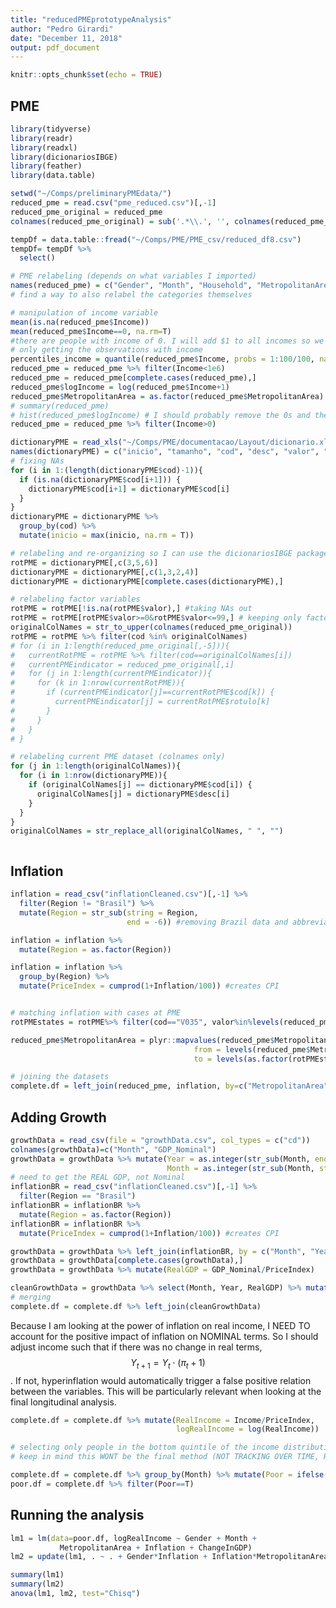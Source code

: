 ```yaml
---
title: "reducedPMEprototypeAnalysis"
author: "Pedro Girardi"
date: "December 11, 2018"
output: pdf_document
---
```


```r
knitr::opts_chunk$set(echo = TRUE)
```

## PME 


```r
library(tidyverse)
library(readr)
library(readxl)
library(dicionariosIBGE)
library(feather)
library(data.table)
```

```r
setwd("~/Comps/preliminaryPMEdata/")
reduced_pme = read.csv("pme_reduced.csv")[,-1]
reduced_pme_original = reduced_pme
colnames(reduced_pme_original) = sub('.*\\.', '', colnames(reduced_pme_original))
```

````r
tempDf = data.table::fread("~/Comps/PME/PME_csv/reduced_df8.csv")
tempDf= tempDf %>% 
  select()
````

```r
# PME relabeling (depends on what variables I imported)
names(reduced_pme) = c("Gender", "Month", "Household", "MetropolitanArea", "Income")
# find a way to also relabel the categories themselves
```

```r
# manipulation of income variable
mean(is.na(reduced_pme$Income))
mean(reduced_pme$Income==0, na.rm=T) 
#there are people with income of 0. I will add $1 to all incomes so we don't have issues with log
# only getting the observations with income
percentiles_income = quantile(reduced_pme$Income, probs = 1:100/100, na.rm=T)# some percentiles are off at the very top (people making 10^9 reals)
reduced_pme = reduced_pme %>% filter(Income<1e6)
reduced_pme = reduced_pme[complete.cases(reduced_pme),]
reduced_pme$logIncome = log(reduced_pme$Income+1)
reduced_pme$MetropolitanArea = as.factor(reduced_pme$MetropolitanArea)
# summary(reduced_pme)
# hist(reduced_pme$logIncome) # I should probably remove the 0s and they will be overly influential 
reduced_pme = reduced_pme %>% filter(Income>0)
```

```r
dictionaryPME = read_xls("~/Comps/PME/documentacao/Layout/dicionario.xls", skip = 7, col_names = F)
names(dictionaryPME) = c("inicio", "tamanho", "cod", "desc", "valor", "rotulo")
# fixing NAs 
for (i in 1:(length(dictionaryPME$cod)-1)){
  if (is.na(dictionaryPME$cod[i+1])) {
    dictionaryPME$cod[i+1] = dictionaryPME$cod[i]
  }
}
dictionaryPME = dictionaryPME %>%
  group_by(cod) %>%
  mutate(inicio = max(inicio, na.rm = T))

# relabeling and re-organizing so I can use the dicionariosIBGE package
rotPME = dictionaryPME[,c(3,5,6)]
dictionaryPME = dictionaryPME[,c(1,3,2,4)]
dictionaryPME = dictionaryPME[complete.cases(dictionaryPME),]

# relabeling factor variables
rotPME = rotPME[!is.na(rotPME$valor),] #taking NAs out
rotPME = rotPME[rotPME$valor>=0&rotPME$valor<=99,] # keeping only factor variables
originalColNames = str_to_upper(colnames(reduced_pme_original))
rotPME = rotPME %>% filter(cod %in% originalColNames)
# for (i in 1:length(reduced_pme_original[,-5])){
#   currentRotPME = rotPME %>% filter(cod==originalColNames[i])
#   currentPMEindicator = reduced_pme_original[,i]
#   for (j in 1:length(currentPMEindicator)){
#     for (k in 1:nrow(currentRotPME)){
#       if (currentPMEindicator[j]==currentRotPME$cod[k]) {
#         currentPMEindicator[j] = currentRotPME$rotulo[k]
#       }
#     }
#   }
# }

# relabeling current PME dataset (colnames only)
for (j in 1:length(originalColNames)){
  for (i in 1:nrow(dictionaryPME)){
    if (originalColNames[j] == dictionaryPME$cod[i]) {
      originalColNames[j] = dictionaryPME$desc[i]
    }
  }
}
originalColNames = str_replace_all(originalColNames, " ", "")



```

## Inflation


```r
inflation = read_csv("inflationCleaned.csv")[,-1] %>% 
  filter(Region != "Brasil") %>% 
  mutate(Region = str_sub(string = Region,
                          end = -6)) #removing Brazil data and abbreviation of cities

inflation = inflation %>%
  mutate(Region = as.factor(Region))

inflation = inflation %>% 
  group_by(Region) %>% 
  mutate(PriceIndex = cumprod(1+Inflation/100)) #creates CPI


# matching inflation with cases at PME
rotPMEstates = rotPME%>% filter(cod=="V035", valor%in%levels(reduced_pme$MetropolitanArea))

reduced_pme$MetropolitanArea = plyr::mapvalues(reduced_pme$MetropolitanArea,
                                         from = levels(reduced_pme$MetropolitanArea),
                                         to = levels(as.factor(rotPMEstates$rotulo)))

# joining the datasets
complete.df = left_join(reduced_pme, inflation, by=c("MetropolitanArea" = "Region", "Month" = "Month"))
```
## Adding Growth

````r
growthData = read_csv(file = "growthData.csv", col_types = c("cd"))
colnames(growthData)=c("Month", "GDP_Nominal")
growthData = growthData %>% mutate(Year = as.integer(str_sub(Month, end = 4)),
                                   Month = as.integer(str_sub(Month, start = 6)))
# need to get the REAL GDP, not Nominal
inflationBR = read_csv("inflationCleaned.csv")[,-1] %>% 
  filter(Region == "Brasil")
inflationBR = inflationBR %>%
  mutate(Region = as.factor(Region))
inflationBR = inflationBR %>% 
  mutate(PriceIndex = cumprod(1+Inflation/100)) #creates CPI

growthData = growthData %>% left_join(inflationBR, by = c("Month", "Year" = "year"))
growthData = growthData[complete.cases(growthData),] 
growthData = growthData %>% mutate(RealGDP = GDP_Nominal/PriceIndex)

cleanGrowthData = growthData %>% select(Month, Year, RealGDP) %>% mutate(ChangeInGDP = RealGDP-lag(RealGDP))
# merging
complete.df = complete.df %>% left_join(cleanGrowthData)
````

Because I am looking at the power of inflation on real income, I NEED TO account for the positive impact of inflation on NOMINAL terms. So I should adjust income such that if there was no change in real terms, $$Y_{t+1}=Y_t\cdot (\pi_t+1) $$. If not, hyperinflation would automatically trigger a false positive relation between the variables. This will be particularly relevant when looking at the final longitudinal analysis.

````r
complete.df = complete.df %>% mutate(RealIncome = Income/PriceIndex,
                                     logRealIncome = log(RealIncome))
````


````r
# selecting only people in the bottom quintile of the income distribution at any given period
# keep in mind this WONT be the final method (NOT TRACKING OVER TIME, REPEATED OBS OF INDIVIDUALS)

complete.df = complete.df %>% group_by(Month) %>% mutate(Poor = ifelse(RealIncome <= quantile(RealIncome, probs = .2), T, F))
poor.df = complete.df %>% filter(Poor==T)
````

## Running the analysis

```r
lm1 = lm(data=poor.df, logRealIncome ~ Gender + Month +
           MetropolitanArea + Inflation + ChangeInGDP)
lm2 = update(lm1, . ~ . + Gender*Inflation + Inflation*MetropolitanArea)

summary(lm1)
summary(lm2)
anova(lm1, lm2, test="Chisq")
```



